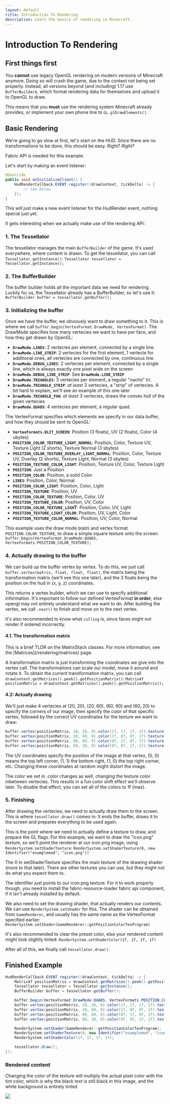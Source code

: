 ```yaml
---
layout: default
title: Introduction To Rendering
description: Learn the basics of rendering in Minecraft.
---
```



# Introduction To Rendering

## First things first

You **cannot** use legacy OpenGL rendering on modern versions of Minecraft anymore. Doing so will crash the game, due to the context not being set properly. Instead, all versions beyond (and including) 1.17 use `BufferBuilder`s, which format rendering data for themselves and upload it to OpenGL to draw.

This means that you **must** use the rendering system Minecraft already provides, or implement your own phone line to `GL.glDrawElements()`.

## Basic Rendering

We're going to go slow at first, let's start on the HUD. Since there are no transformations to be done, this should be easy. Right? *Right?*

Fabric API is needed for this example.

Let's start by making an event listener:
```java
@Override
public void onInitializeClient() {
    HudRenderCallback.EVENT.register((drawContext, tickDelta) -> {
        // See below
    });
}
```

This will just make a new event listener for the HudRender event, nothing special just yet.

It gets interesting when we actually make use of the rendering API:

### 1. The Tessellator
The tessellator manages the main `BufferBuilder` of the game. It's used everywhere, where content is drawn. To get the tessellator, you can call `Tessellator.getInstance()`: `Tessellator tessellator = Tessellator.getInstance();`

### 2. The BufferBuilder
The buffer builder holds all the important data we need for rendering. Luckily for us, the Tessellator already has a BufferBuilder, so let's use it: `BufferBuilder buffer = tessellator.getBuffer();`

### 3. Initializing the buffer
Once we have the buffer, we obviously want to draw something to it. This is where we call `buffer.begin(VertexFormat.DrawMode, VertexFormat)`. The DrawMode specifies how many vertecies we want to have per face, and how they get drawn by OpenGL: 
- **`DrawMode.LINES`**: 2 vertecies per element, connected by a single line.
- **`DrawMode.LINE_STRIP`**: 2 vertecies for the first element, 1 vertecie for additional ones, all vertecies are connected by one, continuous line.
- **`DrawMode.DEBUG_LINES`**: 2 vertecies per element, connected by a single line, which is always exactly one pixel wide on the screen
- **`DrawMode.DEBUG_LINE_STRIP`**: See **`DrawMode.LINE_STRIP`**
- **`DrawMode.TRIANGLES`**: 3 vertecies per element, a regular "nacho" tri.
- **`DrawMode.TRIANGLE_STRIP`**: *at least* 3 vertecies, a "strip" of vertecies. A bit hard to explain, we'll see an example of this one later
- **`DrawMode.TRIANGLE_FAN`**: *at least* 3 vertecies, draws the convex hull of the given vertecies.
- **`DrawMode.QUADS`**: 4 vertecies per element, a regular quad.

The VertexFormat specifies which elements we specify in our data buffer, and how they should be sent to OpenGL:
- **`VertexFormats.BLIT_SCREEN`**: Position (3 floats), UV (2 floats), Color (4 ubytes)
- **`POSITION_COLOR_TEXTURE_LIGHT_NORMAL`**: Position, Color, Texture UV, Texture Light (2 shorts), Texture Normal (3 sbytes)
- **`POSITION_COLOR_TEXTURE_OVERLAY_LIGHT_NORMAL`**: Position, Color, Texture UV, Overlay (2 shorts), Texture Light, Normal (3 sbytes)
- **`POSITION_TEXTURE_COLOR_LIGHT`**: Position, Texture UV, Color, Texture Light
- **`POSITION`**: Just a Position
- **`POSITION_COLOR`**: Position, a solid Color
- **`LINES`**: Position, Color, Normal
- **`POSITION_COLOR_LIGHT`**: Position, Color, Light
- **`POSITION_TEXTURE`**: Position, UV
- **`POSITION_COLOR_TEXTURE`**: Position, Color, UV
- **`POSITION_TEXTURE_COLOR`**: Position, UV, Color
- **`POSITION_COLOR_TEXTURE_LIGH`T**: Position, Color, UV, Light
- **`POSITION_TEXTURE_LIGHT_COLOR`**: Position, UV, Light, Color
- **`POSITION_TEXTURE_COLOR_NORMAL`**: Position, UV, Color, Normal

This example uses the draw mode `QUADS` and vertex format `POSITION_COLOR_TEXTURE`, to draw a simple square texture onto the screen: `buffer.begin(VertexFormat.DrawMode.QUADS, VertexFormats.POSITION_COLOR_TEXTURE);`

### 4. Actually drawing to the buffer

We can build up the buffer vertex by vertex. To do this, we just call `buffer.vertex(matrix, float, float, float)`, the matrix being the transformation matrix (we'll see this one later), and the 3 floats being the position on the hud in (x, y, z) coordinates.

This returns a vertex builder, which we can use to specify additional information. It's important to follow our defined VertexFormat **in order**, else opengl may not entirely understand what we want to do. After building the vertex, we call `.next()` to finish and move on to the next vertex.

It's also recommended to know what `culling` is, since faces might not render if ordered incorrectly.

#### 4.1. The transformation matrix

<Callout type="info">
This is a brief TLDR on the MatrixStack classes. For more information, see the [Matrices](/rendering/matrices) page.
</Callout>

A transformation matrix is just transforming the coordinates we give into the vertex call. The transformations can scale our model, move it around and rotate it. To obtain the current transformation matrix, you can call `drawContext.getMatrices().peek().getPositionMatrix()`: `Matrix4f positionMatrix = drawContext.getMatrices().peek().getPositionMatrix();`

#### 4.2: Actually drawing

We'll just make 4 vertecies at (20, 20), (20, 60), (60, 60) and (60, 20) to specify the corners of our image, then specify the color of that specific vertex, followed by the correct UV coordinates for the texture we want to draw:
```java
buffer.vertex(positionMatrix, 20, 20, 0).color(1f, 1f, 1f, 1f).texture(0f, 0f).next();
buffer.vertex(positionMatrix, 20, 60, 0).color(1f, 0f, 0f, 1f).texture(0f, 1f).next();
buffer.vertex(positionMatrix, 60, 60, 0).color(0f, 1f, 0f, 1f).texture(1f, 1f).next();
buffer.vertex(positionMatrix, 60, 20, 0).color(0f, 0f, 1f, 1f).texture(1f, 0f).next();
```
The UV coordinates specify the position of the image at that vertex, (0, 0) means the top left corner, (1, 1) the bottom right, (1, 0) the top right corner, etc. Changing these coordinates at random might distort the image.

The color we set in .color changes as well, changing the texture color inbetween vertecies. This results in a fun color shift effect we'll observe later. To disable that effect, you can set all of the colors to 1f (max).

### 5. Finishing
After drawing the vertecies, we need to actually draw them to the screen. This is where `tessellator.draw()` comes in: It ends the buffer, draws it to the screen and prepares everything to be used again.

This is the point where we need to actually define a texture to draw, and prepare the GL flags. For this example, we want to draw the "icon.png" texture, so we'll point the renderer at our icon.png image, using `RenderSystem.setShaderTexture`: `RenderSystem.setShaderTexture(0, new Identifier("examplemod", "icon.png"))`

The 0 in setShaderTexture specifies the main texture of the drawing shader (more to that later). There are other textures you can use, but they might not do what you expect them to.

The identifier just points to our icon.png texture. For it to work properly though, you need to install the fabric-resource-loader fabric api component, if it isn't already installed by default.

We also need to set the drawing shader, that actually renders our contents. We can use `RenderSystem.setShader` for this. The shader can be obtained from `GameRenderer`, and usually has the same name as the VertexFormat specified earlier: `RenderSystem.setShader(GameRenderer::getPositionColorTexProgram)`

It's also recommended to clear the preset color, else your rendered content might look slightly tinted: `RenderSystem.setShaderColor(1f, 1f, 1f, 1f)`

After all of this, we finally call `tessellator.draw()`.

## Finished Example
```java
HudRenderCallback.EVENT.register((drawContext, tickDelta) -> {
    Matrix4f positionMatrix = drawContext.getMatrices().peek().getPositionMatrix();
    Tessellator tessellator = Tessellator.getInstance();
    BufferBuilder buffer = tessellator.getBuffer();

    buffer.begin(VertexFormat.DrawMode.QUADS, VertexFormats.POSITION_COLOR_TEXTURE);
    buffer.vertex(positionMatrix, 20, 20, 0).color(1f, 1f, 1f, 1f).texture(0f, 0f).next();
    buffer.vertex(positionMatrix, 20, 60, 0).color(1f, 0f, 0f, 1f).texture(0f, 1f).next();
    buffer.vertex(positionMatrix, 60, 60, 0).color(0f, 1f, 0f, 1f).texture(1f, 1f).next();
    buffer.vertex(positionMatrix, 60, 20, 0).color(0f, 0f, 1f, 1f).texture(1f, 0f).next();

    RenderSystem.setShader(GameRenderer::getPositionColorTexProgram);
    RenderSystem.setShaderTexture(0, new Identifier("examplemod", "icon.png"));
    RenderSystem.setShaderColor(1f, 1f, 1f, 1f);

    tessellator.draw();
});
```

### Rendered content

<Callout type="info">
Changing the color of the texture will multiply the actual pixel color with the tint color, which is why the black text is still black in this image, and the white background is entirely tinted
</Callout>

![](/rendering/basics_0.png)